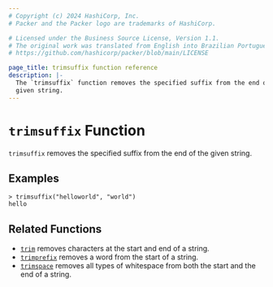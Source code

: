 ```yaml
---
# Copyright (c) 2024 HashiCorp, Inc.
# Packer and the Packer logo are trademarks of HashiCorp.

# Licensed under the Business Source License, Version 1.1.
# The original work was translated from English into Brazilian Portuguese.
# https://github.com/hashicorp/packer/blob/main/LICENSE

page_title: trimsuffix function reference
description: |-
  The `trimsuffix` function removes the specified suffix from the end of a
  given string.
---
```


# `trimsuffix` Function

`trimsuffix` removes the specified suffix from the end of the given string.

## Examples

```shell-session
> trimsuffix("helloworld", "world")
hello
```

## Related Functions

- [`trim`](/packer/docs/templates/hcl_templates/functions/string/trim) removes characters at the start and end of a string.
- [`trimprefix`](/packer/docs/templates/hcl_templates/functions/string/trimprefix) removes a word from the start of a string.
- [`trimspace`](/packer/docs/templates/hcl_templates/functions/string/trimspace) removes all types of whitespace from
  both the start and the end of a string.
